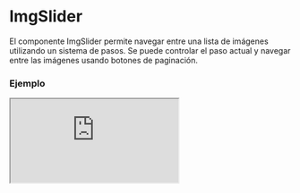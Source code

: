 # ImgSlider

El componente ImgSlider permite navegar entre una lista de imágenes utilizando un sistema de pasos. Se puede controlar el paso actual y navegar entre las imágenes usando botones de paginación.


### Ejemplo

<Iframe minHeightIframe="30dvh" src="https://fenextjs-component-storybook.vercel.app/iframe.html?args=&id=img-imgslider--index&viewMode=story" />

### Importación

Para importar el componente ImgSlider, se puede hacer desde fenextjs

```tsx copy
import { ImgSlider } from "fenextjs";
```

### Parámetros

| Parámetro | Tipo | Requerido | Default | Descripcion |
| --------- | ---- | --------- | ------- | ----------- |
| imgs | ImgProps[] | sí |  | Lista de imágenes que se muestran en el deslizador. |
| defaultStep | number | no | 0 | Paso inicial en el deslizador de imágenes. |
| step | number | no |  | Paso actual en el deslizador de imágenes. |
| setStep | (e: number) =\> void | no |  | Función para actualizar el paso actual en el deslizador. |
| className | string | no | '' | Clase CSS para personalizar el contenedor del deslizador. |

### Storybook

Para ver el storybook del componente lo puede hacer con este [link](https://fenextjs-component-storybook.vercel.app/?path=/story/img-imgslider--index)

### Usos

- Deslizador básico

```tsx copy
<ImgSlider imgs={imageList} />
```

- Deslizador con paso controlado

```tsx copy
<ImgSlider imgs={imageList} step={2} setStep={(e) => console.log(e)} />
```

